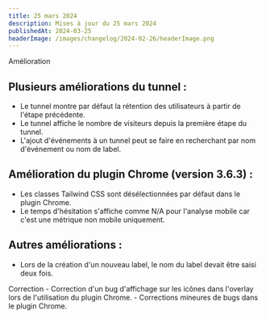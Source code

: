 ```yaml
---
title: 25 mars 2024
description: Mises à jour du 25 mars 2024
publishedAt: 2024-03-25
headerImage: /images/changelog/2024-02-26/headerImage.png
---
```


<Badge variant="noLink" className="m-0">
  <span>Amélioration</span>
</Badge>

## Plusieurs améliorations du tunnel :
- Le tunnel montre par défaut la rétention des utilisateurs à partir de l'étape précédente.
- Le tunnel affiche le nombre de visiteurs depuis la première étape du tunnel.
- L'ajout d'événements à un tunnel peut se faire en recherchant par nom d'événement ou nom de label.

## Amélioration du plugin Chrome (version 3.6.3) :
- Les classes Tailwind CSS sont désélectionnées par défaut dans le plugin Chrome.
- Le temps d'hésitation s'affiche comme N/A pour l'analyse mobile car c'est une métrique non mobile uniquement.

## Autres améliorations :
- Lors de la création d'un nouveau label, le nom du label devait être saisi deux fois.

<Badge variant="noLink" className="m-0">
  <span>Correction</span>
</Badge>
- Correction d'un bug d'affichage sur les icônes dans l'overlay lors de l'utilisation du plugin Chrome.
- Corrections mineures de bugs dans le plugin Chrome.
